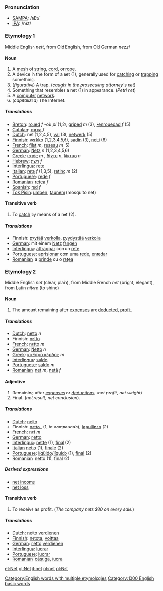 ===Pronunciation===

*[[w:SAMPA|SAMPA]]: /nEt/
*[[w:IPA|IPA]]: /nɛt/

===Etymology 1===

Middle English ''nett'', from Old English, from Old German ''nezzi''

====Noun====

# A [[mesh]] of [[string]], [[cord]], or [[rope]].
# A device in the form of a net (1), generally used for [[catch]]ing or [[trap]]ping something.
# (''figurative'') A trap.  (''caught in the prosecuting attorney's net'')
# Something that resembles a net (1) in appearance. (''Petri net'')
# A [[computer]] [[network]].
# (''capitalized'') The Internet.

=====Translations=====
*[[Breton]]: [[roued]] ''f'' -où ''pl'' (1,2), [[griped]] ''m'' (3), [[kenrouedad]] ''f'' (5)
*[[Catalan]]: [[xarxa]] ''f''
*[[Dutch]]: net (1,2,4,5), [[val]] (3), [[netwerk]] (5)
*[[Finnish]]: [[verkko]] (1,2,3,4,5,6), [[sadin]] (3), [[netti]] (6)
*[[French]]: [[filet]] ''m'', [[reseau]] ''m'' (5)
*[[German]]: [[Netz]] ''n'' (1,2,3,4,5,6)
*[[Greek]]: [[ιστός]] ''m'' , [[δίχτυ]] ''n'', [[δίκτυο]] ''n''
*[[Hebrew]]: [[רשת]] ''f''
*[[Interlingua]]: [[rete]]
*[[Italian]]: [[rete]] ''f'' (1,3,5), [[retino]] ''m'' (2)
*[[Portuguese]]: [[rede]] ''f''
*[[Romanian]]: [[reţea]] ''f''
*[[Spanish]]: [[red]] ''f''
*[[Tok Pisin]]: [[umben]], [[taunem]] (mosquito net)

====Transitive verb====

# To [[catch]] by means of a net (2).

=====Translations=====

*Finnish: [[pyytää]] [[verkko|verkolla]], [[pyydystää]] [[verkko|verkolla]]
*[[German]]: mit einem [[Netz]] [[fangen]]
*[[Interlingua]]: [[attrappar]] con un [[rete]]
*[[Portuguese]]: [[aprisionar]] com uma [[rede]], [[enredar]]
*[[Romanian]]: a [[prinde]] cu o [[reţea]]

===Etymology 2===

Middle English ''net'' (clear, plain), from Middle French ''net'' (bright, elegant), from Latin ''nitere'' (to shine)

====Noun====

# The amount remaining after [[expense]]s are [[deduct]]ed, [[profit]].


=====Translations=====
*[[Dutch]]: [[netto]] ''n''
*Finnish: [[netto#Finnish|netto]]
*[[French]]: [[netto]] ''m''
*[[German]]: [[Netto]] ''n''
*[[Greek]]: [[καθάρο κέρδος]] ''m''
*[[Interlingua]]: [[saldo]]
*[[Portuguese]]: [[saldo]] ''m''
*[[Romanian]]: [[net]] ''m'', [[netă]] ''f''

====Adjective====

# Remaining after [[expense]]s or [[deductions]]. (''net profit'', ''net weight'')
# Final. (''net result'', ''net conclusion'').

=====Translations=====
*[[Dutch]]: [[netto]]
*Finnish: [[netto#Finnish|netto-]] (1, ''in compounds''), [[lopullinen]] (2)
*[[French]]: [[net]] ''m''
*[[German]]: [[netto]]
*[[Interlingua]]: [[nette]] (1), [[final]] (2)
*[[Italian]] [[netto]] (1), [[finale]] (2)
*[[Portuguese]]: [[líqüido]]/[[líquido]] (1), [[final]] (2)
*[[Romanian]]: [[netto]] (1), [[final]] (2)

=====Derived expressions=====

*[[net income]]
*[[net loss]]

====Transitive verb====

# To receive as profit. (''The company nets $30 on every sale.'')

=====Translations=====
*[[Dutch]]: [[netto]] [[verdienen]]
*[[Finnish]]: [[netota]], [[voittaa]]
*[[German]]: [[netto]] [[verdienen]]
*[[Interlingua]]: [[lucrar]]
*[[Portuguese]]: [[lucrar]]
*[[Romanian]]: [[câştiga]], [[lucra]]

[[Category:English words with multiple etymologies]]

[[Category:1000 English basic words]]

[[et:Net]]
[[gl:Net]]
[[it:net]]
[[nl:net]]
[[pl:Net]]